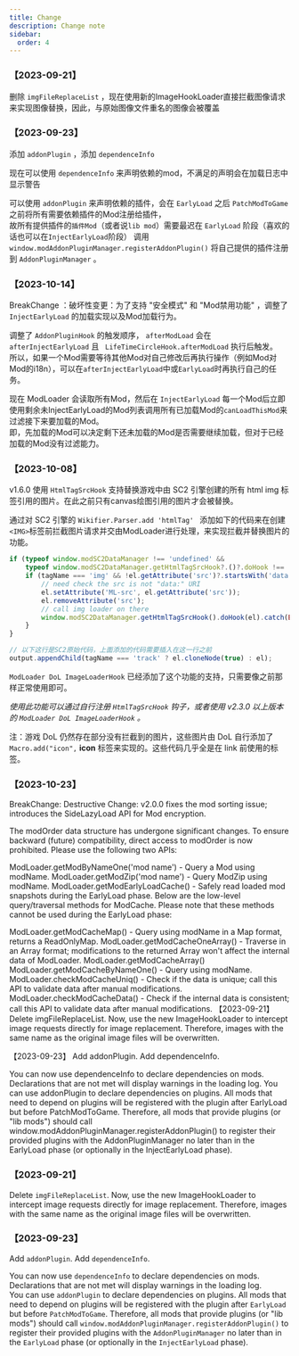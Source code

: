 ```yaml
---
title: Change
description: Change note
sidebar:
  order: 4
---
```


### **【2023-09-21】** 
删除 `imgFileReplaceList` ，现在使用新的ImageHookLoader直接拦截图像请求来实现图像替换，因此，与原始图像文件重名的图像会被覆盖

### **【2023-09-23】**
添加 `addonPlugin` ，添加 `dependenceInfo`

现在可以使用 `dependenceInfo` 来声明依赖的mod，不满足的声明会在加载日志中显示警告

可以使用 `addonPlugin` 来声明依赖的插件，会在 `EarlyLoad` 之后 `PatchModToGame` 之前将所有需要依赖插件的Mod注册给插件，  
故所有提供插件的`插件Mod`（或者说`lib mod`）需要最迟在 `EarlyLoad` 阶段（喜欢的话也可以在`InjectEarlyLoad`阶段）
调用 `window.modAddonPluginManager.registerAddonPlugin()` 将自己提供的插件注册到 `AddonPluginManager` 。

### **【2023-10-14】**
BreakChange ：破坏性变更：为了支持 "安全模式" 和 "Mod禁用功能" ，调整了 `InjectEarlyLoad` 的加载实现以及Mod加载行为。

调整了 `AddonPluginHook` 的触发顺序， `afterModLoad` 会在 `afterInjectEarlyLoad` 且 ` LifeTimeCircleHook.afterModLoad`  执行后触发。  
所以，如果一个Mod需要等待其他Mod对自己修改后再执行操作（例如Mod对Mod的i18n），可以在`afterInjectEarlyLoad`中或`EarlyLoad`时再执行自己的任务。

现在 ModLoader 会读取所有Mod，然后在 `InjectEarlyLoad` 每一个Mod后立即使用剩余未InjectEarlyLoad的Mod列表调用所有已加载Mod的`canLoadThisMod`来过滤接下来要加载的Mod。  
即，先加载的Mod可以决定剩下还未加载的Mod是否需要继续加载，但对于已经加载的Mod没有过滤能力。

### **【2023-10-08】**
v1.6.0 使用 `HtmlTagSrcHook` 支持替换游戏中由 SC2 引擎创建的所有 html img 标签引用的图片。在此之前只有canvas绘图引用的图片才会被替换。

通过对 SC2 引擎的 `Wikifier.Parser.add 'htmlTag' ` 添加如下的代码来在创建`<IMG>`标签前拦截图片请求并交由ModLoader进行处理，来实现拦截并替换图片的功能。

```js
if (typeof window.modSC2DataManager !== 'undefined' &&
	typeof window.modSC2DataManager.getHtmlTagSrcHook?.()?.doHook !== 'undefined') {
	if (tagName === 'img' && !el.getAttribute('src')?.startsWith('data:')) {
		// need check the src is not "data:" URI
		el.setAttribute('ML-src', el.getAttribute('src'));
		el.removeAttribute('src');
		// call img loader on there
		window.modSC2DataManager.getHtmlTagSrcHook().doHook(el).catch(E => console.error(E));
	}
}

// 以下这行是SC2原始代码，上面添加的代码需要插入在这一行之前
output.appendChild(tagName === 'track' ? el.cloneNode(true) : el);
```

`ModLoader DoL ImageLoaderHook` 已经添加了这个功能的支持，只需要像之前那样正常使用即可。

_使用此功能可以通过自行注册 `HtmlTagSrcHook` 钩子，或者使用 v2.3.0 以上版本的 `ModLoader DoL ImageLoaderHook` 。_

注：游戏 DoL 仍然存在部分没有拦截到的图片，这些图片由 DoL 自行添加了 `Macro.add("icon",` **icon** 标签来实现的。这些代码几乎全是在 link 前使用的标签。


### **【2023-10-23】** 

BreakChange: Destructive Change: v2.0.0 fixes the mod sorting issue; introduces the SideLazyLoad API for Mod encryption.

The modOrder data structure has undergone significant changes.
To ensure backward (future) compatibility, direct access to modOrder is now prohibited. Please use the following two APIs:

ModLoader.getModByNameOne('mod name') - Query a Mod using modName.
ModLoader.getModZip('mod name') - Query ModZip using modName.
ModLoader.getModEarlyLoadCache() - Safely read loaded mod snapshots during the EarlyLoad phase.
Below are the low-level query/traversal methods for ModCache. Please note that these methods cannot be used during the EarlyLoad phase:

ModLoader.getModCacheMap() - Query using modName in a Map format, returns a ReadOnlyMap.
ModLoader.getModCacheOneArray() - Traverse in an Array format; modifications to the returned Array won't affect the internal data of ModLoader.
ModLoader.getModCacheArray()
ModLoader.getModCacheByNameOne() - Query using modName.
ModLoader.checkModCacheUniq() - Check if the data is unique; call this API to validate data after manual modifications.
ModLoader.checkModCacheData() - Check if the internal data is consistent; call this API to validate data after manual modifications.
【2023-09-21】 Delete imgFileReplaceList. Now, use the new ImageHookLoader to intercept image requests directly for image replacement. Therefore, images with the same name as the original image files will be overwritten.

【2023-09-23】 Add addonPlugin. Add dependenceInfo.

You can now use dependenceInfo to declare dependencies on mods. Declarations that are not met will display warnings in the loading log.
You can use addonPlugin to declare dependencies on plugins. All mods that need to depend on plugins will be registered with the plugin after EarlyLoad but before PatchModToGame. Therefore, all mods that provide plugins (or "lib mods") should call window.modAddonPluginManager.registerAddonPlugin() to register their provided plugins with the AddonPluginManager no later than in the EarlyLoad phase (or optionally in the InjectEarlyLoad phase).


### **【2023-09-21】**
Delete `imgFileReplaceList`. Now, use the new ImageHookLoader to intercept image requests directly for image replacement. Therefore, images with the same name as the original image files will be overwritten.

### **【2023-09-23】**
Add `addonPlugin`. Add `dependenceInfo`.

You can now use `dependenceInfo` to declare dependencies on mods. Declarations that are not met will display warnings in the loading log.  
You can use `addonPlugin` to declare dependencies on plugins. All mods that need to depend on plugins will be registered with the plugin after `EarlyLoad` but before `PatchModToGame`.
Therefore, all mods that provide plugins (or "lib mods") should call `window.modAddonPluginManager.registerAddonPlugin()` to register their provided plugins with the `AddonPluginManager` no later than in the `EarlyLoad` phase (or optionally in the `InjectEarlyLoad` phase).
